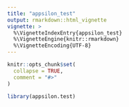 ```yaml
---
title: "appsilon_test"
output: rmarkdown::html_vignette
vignette: >
  %\VignetteIndexEntry{appsilon_test}
  %\VignetteEngine{knitr::rmarkdown}
  %\VignetteEncoding{UTF-8}
---
```


```r
knitr::opts_chunk$set(
  collapse = TRUE,
  comment = "#>"
)
```

```r
library(appsilon.test)
```

